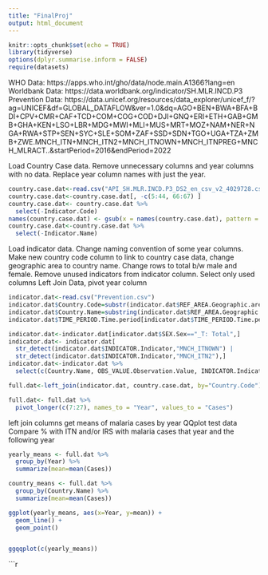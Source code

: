 ```yaml
---
title: "FinalProj"
output: html_document
---
```


```r
knitr::opts_chunk$set(echo = TRUE)
library(tidyverse)
options(dplyr.summarise.inform = FALSE)
require(datasets)

```

WHO Data: https://apps.who.int/gho/data/node.main.A1366?lang=en
Worldbank Data: https://data.worldbank.org/indicator/SH.MLR.INCD.P3
Prevention Data: https://data.unicef.org/resources/data_explorer/unicef_f/?ag=UNICEF&df=GLOBAL_DATAFLOW&ver=1.0&dq=AGO+BEN+BWA+BFA+BDI+CPV+CMR+CAF+TCD+COM+COG+COD+DJI+GNQ+ERI+ETH+GAB+GMB+GHA+KEN+LSO+LBR+MDG+MWI+MLI+MUS+MRT+MOZ+NAM+NER+NGA+RWA+STP+SEN+SYC+SLE+SOM+ZAF+SSD+SDN+TGO+UGA+TZA+ZMB+ZWE.MNCH_ITN+MNCH_ITN2+MNCH_ITNOWN+MNCH_ITNPREG+MNCH_MLRACT..&startPeriod=2016&endPeriod=2022


Load Country Case data.
Remove unnecessary columns and year columns with no data. 
Replace year column names with just the year.
```r
country.case.dat<-read.csv("API_SH.MLR.INCD.P3_DS2_en_csv_v2_4029728.csv")
country.case.dat<-country.case.dat[, -c(5:44, 66:67) ]
country.case.dat<- country.case.dat %>%
  select(-Indicator.Code)
names(country.case.dat) <- gsub(x = names(country.case.dat), pattern = "X", replacement = "")
country.case.dat<-country.case.dat %>%
  select(-Indicator.Name)
```

Load indicator data.
Change naming convention of some year columns.
Make new country code column to link to country case data, change geographic area to country name.
Change rows to total b/w male and female.
Remove unused indicators from indicator column.
Select only used columns
Left Join Data, pivot year column 
```r
indicator.dat<-read.csv("Prevention.csv")
indicator.dat$Country.Code=substr(indicator.dat$REF_AREA.Geographic.area, 1, 3)
indicator.dat$Country.Name=substring(indicator.dat$REF_AREA.Geographic.area, 6)
indicator.dat$TIME_PERIOD.Time.period[indicator.dat$TIME_PERIOD.Time.period=="2017-06"]<-"2017"

indicator.dat<-indicator.dat[indicator.dat$SEX.Sex=="_T: Total",]
indicator.dat<- indicator.dat[
  str_detect(indicator.dat$INDICATOR.Indicator,"MNCH_ITNOWN") |
  str_detect(indicator.dat$INDICATOR.Indicator,"MNCH_ITN2"),]
indicator.dat<-indicator.dat %>%
  select(c(Country.Name, OBS_VALUE.Observation.Value, INDICATOR.Indicator, Country.Code, TIME_PERIOD.Time.period))

full.dat<-left_join(indicator.dat, country.case.dat, by="Country.Code")

full.dat<- full.dat %>% 
  pivot_longer(c(7:27), names_to = "Year", values_to = "Cases")
```

left join columns
get means of malaria cases by year
QQplot
test data
Compare % with ITN and/or IRS with malaria cases that year and the following year
```r
yearly_means <- full.dat %>%
  group_by(Year) %>%
  summarize(mean=mean(Cases))

country_means <- full.dat %>%
  group_by(Country.Name) %>%
  summarize(mean=mean(Cases))

ggplot(yearly_means, aes(x=Year, y=mean)) +
  geom_line() +
  geom_point()


ggqqplot(c(yearly_means))

```


```r